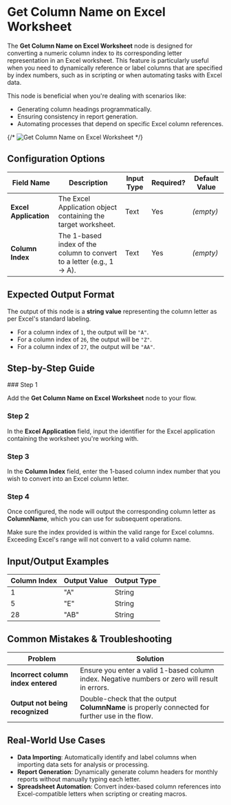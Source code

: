
# Get Column Name on Excel Worksheet

The **Get Column Name on Excel Worksheet** node is designed for converting a numeric column index to its corresponding letter representation in an Excel worksheet. This feature is particularly useful when you need to dynamically reference or label columns that are specified by index numbers, such as in scripting or when automating tasks with Excel data.

This node is beneficial when you're dealing with scenarios like:

- Generating column headings programmatically.
- Ensuring consistency in report generation.
- Automating processes that depend on specific Excel column references.

{/* ![Get Column Name on Excel Worksheet](./get-column-name-on-excel-worksheet.png) */}

## Configuration Options

| Field Name            | Description                                                           | Input Type | Required? | Default Value |
| --------------------- | --------------------------------------------------------------------- | ---------- | --------- | ------------- |
| **Excel Application** | The Excel Application object containing the target worksheet.         | Text       | Yes       | _(empty)_     |
| **Column Index**      | The 1-based index of the column to convert to a letter (e.g., 1 → A). | Text       | Yes       | _(empty)_     |

## Expected Output Format

The output of this node is a **string value** representing the column letter as per Excel's standard labeling.

- For a column index of `1`, the output will be `"A"`.
- For a column index of `26`, the output will be `"Z"`.
- For a column index of `27`, the output will be `"AA"`.

## Step-by-Step Guide

<Steps>
### Step 1

Add the **Get Column Name on Excel Worksheet** node to your flow.

### Step 2

In the **Excel Application** field, input the identifier for the Excel application containing the worksheet you're working with.

### Step 3

In the **Column Index** field, enter the 1-based column index number that you wish to convert into an Excel column letter.

### Step 4

Once configured, the node will output the corresponding column letter as **ColumnName**, which you can use for subsequent operations.

</Steps>

<Callout type="info" title="Tip">
  Make sure the index provided is within the valid range for Excel columns.
  Exceeding Excel's range will not convert to a valid column name.
</Callout>

## Input/Output Examples

| Column Index | Output Value | Output Type |
| ------------ | ------------ | ----------- |
| 1            | "A"          | String      |
| 5            | "E"          | String      |
| 28           | "AB"         | String      |

## Common Mistakes & Troubleshooting

| Problem                            | Solution                                                                                       |
| ---------------------------------- | ---------------------------------------------------------------------------------------------- |
| **Incorrect column index entered** | Ensure you enter a valid 1-based column index. Negative numbers or zero will result in errors. |
| **Output not being recognized**    | Double-check that the output **ColumnName** is properly connected for further use in the flow. |

## Real-World Use Cases

- **Data Importing**: Automatically identify and label columns when importing data sets for analysis or processing.
- **Report Generation**: Dynamically generate column headers for monthly reports without manually typing each letter.
- **Spreadsheet Automation**: Convert index-based column references into Excel-compatible letters when scripting or creating macros.

